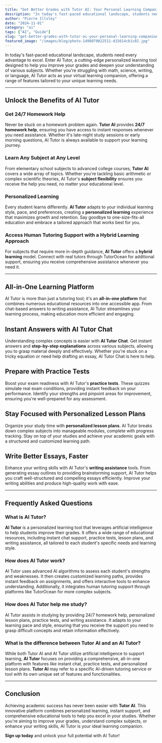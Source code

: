 ```yaml
---
title: "Get Better Grades with Tutor AI: Your Personal Learning Companion"
description: "In today's fast-paced educational landscape, students need every advantage to excel. Enter AI Tutor, a cutting-edge personalized learning tool designed to help you improve your grades and deepen your ..."
author: "Pierre Illsley"
date: "2024-11-01"
category: "ai"
tags: ["AI", "Guide"]
slug: "get-better-grades-with-tutor-ai-your-personal-learning-companion"
featured_image: "/images/blog/photo-1498079022511-d15614cb1c02.jpg"
---
```


In today's fast-paced educational landscape, students need every advantage to excel. Enter AI Tutor, a cutting-edge personalized learning tool designed to help you improve your grades and deepen your understanding of various subjects. Whether you're struggling with math, science, writing, or language, AI Tutor acts as your virtual learning companion, offering a range of features tailored to your unique learning needs.

---

## Unlock the Benefits of AI Tutor

### Get 24/7 Homework Help

Never be stuck on a homework problem again. **Tutor AI** provides **24/7 homework help**, ensuring you have access to instant responses whenever you need assistance. Whether it's late-night study sessions or early morning questions, AI Tutor is always available to support your learning journey.

### Learn Any Subject at Any Level

From elementary school subjects to advanced college courses, **Tutor AI** covers a wide array of topics. Whether you're tackling basic arithmetic or complex scientific theories, AI Tutor's **subject flexibility** ensures you receive the help you need, no matter your educational level.

### Personalized Learning

Every student learns differently. **AI Tutor** adapts to your individual learning style, pace, and preferences, creating a **personalized learning** experience that maximizes growth and retention. Say goodbye to one-size-fits-all education and embrace a tailored approach that works best for you.

### Access Human Tutoring Support with a Hybrid Learning Approach

For subjects that require more in-depth guidance, **AI Tutor** offers a **hybrid learning** model. Connect with real tutors through TutorOcean for additional support, ensuring you receive comprehensive assistance whenever you need it.

---

## All-in-One Learning Platform

AI Tutor is more than just a tutoring tool; it's an **all-in-one platform** that combines numerous educational resources into one accessible app. From chat-based answers to writing assistance, AI Tutor streamlines your learning process, making education more efficient and engaging.

## Instant Answers with AI Tutor Chat

Understanding complex concepts is easier with **AI Tutor Chat**. Get instant answers and **step-by-step explanations** across various subjects, allowing you to grasp material deeply and effectively. Whether you're stuck on a tricky equation or need help drafting an essay, AI Tutor Chat is here to help.

## Prepare with Practice Tests

Boost your exam readiness with AI Tutor's **practice tests**. These quizzes simulate real exam conditions, providing instant feedback on your performance. Identify your strengths and pinpoint areas for improvement, ensuring you're well-prepared for any assessment.

## Stay Focused with Personalized Lesson Plans

Organize your study time with **personalized lesson plans**. AI Tutor breaks down complex subjects into manageable modules, complete with progress tracking. Stay on top of your studies and achieve your academic goals with a structured and customized learning path.

## Write Better Essays, Faster

Enhance your writing skills with AI Tutor's **writing assistance** tools. From generating essay outlines to providing brainstorming support, AI Tutor helps you craft well-structured and compelling essays efficiently. Improve your writing abilities and produce high-quality work with ease.

---

## Frequently Asked Questions

### What is AI Tutor?

**AI Tutor** is a personalized learning tool that leverages artificial intelligence to help students improve their grades. It offers a wide range of educational resources, including instant chat support, practice tests, lesson plans, and writing assistance, all tailored to each student's specific needs and learning style.

### How does AI Tutor work?

AI Tutor uses advanced AI algorithms to assess each student's strengths and weaknesses. It then creates customized learning paths, provides instant feedback on assignments, and offers interactive tools to enhance understanding. Additionally, it integrates human tutoring support through platforms like TutorOcean for more complex subjects.

### How does AI Tutor help me study?

AI Tutor assists in studying by providing 24/7 homework help, personalized lesson plans, practice tests, and writing assistance. It adapts to your learning pace and style, ensuring that you receive the support you need to grasp difficult concepts and retain information effectively.

### What is the difference between Tutor AI and an AI Tutor?

While both Tutor AI and AI Tutor utilize artificial intelligence to support learning, **AI Tutor** focuses on providing a comprehensive, all-in-one platform with features like instant chat, practice tests, and personalized lesson plans. **Tutor AI** may refer to a specific AI-driven tutoring service or tool with its own unique set of features and functionalities.

---

## Conclusion

Achieving academic success has never been easier with **Tutor AI**. This innovative platform combines personalized learning, instant support, and comprehensive educational tools to help you excel in your studies. Whether you're aiming to improve your grades, understand complex subjects, or enhance your writing skills, AI Tutor is your ideal learning companion.

**Sign up today** and unlock your full potential with AI Tutor!

